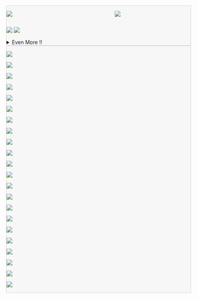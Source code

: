 <!-- ::: {.callout-tip icon=false aria-title="GitHub Stats" title='{{< iconify logos github-octocat >}} [GitHub Stats]{.dim-text-11}' collapse="false" style="text-align: left!important; width:100%; background-color:rgba(131,131,131,0.05)!important; border: 1px solid rgba(131,131,131,0.3)!important; opacity:100%;"} -->
::: {.callout-tip icon=false aria-title="GitHub Stats" title='[📊 GitHub Stats]{.dim-text-11}' collapse="false" style="text-align: left!important; width:100%; background-color:rgba(131,131,131,0.05)!important; border: 1px solid rgba(131,131,131,0.3)!important; opacity:100%;"}



<!-- [![](https://github-readme-streak-stats.herokuapp.com/?user=saforem2&theme=transparent&hide_border=true&include_all_commits=true&include_private=true&text_color=838383&color=838383)]{#img-stretch} -->
<!-- [![](https://raw.githubusercontent.com/saforem2/github-stats/41d7eeff7888a8c9918152ce46a268cf55d8eabb/generated/overview.svg)](https://github.com/saforem2/) -->
<!-- [![](https://github-readme-stats.vercel.app/api?username=saforem2&show_icons=true&theme=transparent&include_all_commits=true&text_color=838383&title_color=838383&hide_border=true&rank_icon=percentile)](https://github.com/saforem2) -->

::: {.columns style="display: flex; flex-direction: row; align-items: center; text-align:left;"}

::: {.column style="text-align: left;width: 57%;"}
<a href="https://github.com/saforem2/"><img loading="lazy" src="https://raw.githubusercontent.com/saforem2/github-stats/master/generated/overview.svg"></a>
:::

::: {.column style="text-align: left; width: 43%"}
[![](https://github-readme-stats.vercel.app/api/top-langs/?username=saforem2&layout=compact&langs_count=10&theme=transparent&hide_title=true&hide_border=true&text_color=838383)](https://github.com/saforem2/github-readme-stats)
<!-- [![](https://github-readme-stats.vercel.app/api/top-langs/?username=saforem2&show_icons=true&theme=transparent&text_color=838383&title_color=838383&hide_border=true&langs_count=10)](https://github.com/saforem2/github-readme-stats) -->
:::

:::

[![](https://github-readme-streak-stats.herokuapp.com?user=saforem2&theme=transparent&hide_border=true&card_width=800&card_height=200&stroke=838383&currStreakNum=838383&dates=838383&currStreakLabel=838383&background=EB545400&border=83838300&ring=8383836F&fire=FF5252&sideNums=838383&sideLabels=838383)](https://git.io/streak-stats)
![](https://github-readme-activity-graph.vercel.app/graph?username=saforem2&theme=minimal&bg_color=00000000&line=838383&color=838383&days=30&point=838383&hide_border=true&hide_title=true&area=true){#img-stretch}


<!-- ::: {.columns style="display: flex; flex-direction: row; align-items: center; text-align:left;"} -->

<!-- ::: {.column style="text-align: left; width: 50%"} -->

<!-- [![](https://raw.githubusercontent.com/saforem2/github-stats/master/generated/languages.svg)](https://github.com/saforem2/) -->

<!-- ::: -->

<!-- ::: {.column style="text-align: left; width: 50%"} -->
<!-- [![](https://github-readme-stats.vercel.app/api/wakatime?username=saforem2&show_icons=true&include_all_commits=true&title_color=838383&hide_border=true&layout=compact&theme=transparent&text_color=838383)](https://github.com/saforem2/) -->
<!-- ::: -->


<!-- ![](https://github-readme-streak-stats.herokuapp.com/?user=saforem2&theme=transparent&hide_border=true&include_all_commits=true&text_color=838383&title_color=838383&hide_border=true) -->

<!-- ![](https://api.githubtrends.io/user/png/saforem2/langs?time_range=one_year&include_private=True&loc_metric=changed&theme=dark) -->
<!-- ![](https://api.githubtrends.io/user/png/saforem2/repos?time_range=one_year&include_private=True&group=private&loc_metric=changed&theme=dark) -->

<details closed><summary>Even More !!</summary>

<details closed><summary>Wakatime</summary>

[![](https://github-readme-stats.vercel.app/api/wakatime?username=saforem2&show_icons=true&include_all_commits=true&title_color=838383&hide_border=true&layout=compact&theme=transparent&text_color=838383)](https://github.com/saforem2/)

</details>

<img loading="lazy" src="https://raw.githubusercontent.com/saforem2/saforem2/main/github-metrics.svg">

</details>

:::

<!-- #### {{< iconify line-md github-loop >}} Repos -->

<!-- ::: {.callout-tip icon=false aria-title="Repos" title='{{< iconify line-md github-loop >}} [Repos]{.dim-text-11}' collapse="false" style="text-align: left!important; width:100%; background-color:rgba(131,131,131,0.05)!important; border: 1px solid rgba(131,131,131,0.3)!important; opacity:100%;"} -->
::: {.callout-tip icon=false aria-title="GitHub Repos" title='[📂 [`saforem2/`](https://github.com/saforem2?tab=repositories)]{.dim-text-11}' collapse="false" style="text-align: left!important; width:100%; background-color:rgba(131,131,131,0.05)!important; border: 1px solid rgba(131,131,131,0.3)!important; opacity:100%;"}

::: {.grid style="grid-template-columns: repeat(var(--bs-columns, 2), 1fr);"}
[![](https://github-readme-stats.vercel.app/api/pin/?username=saforem2&repo=l2hmc-qcd&theme=transparent&include_all_commits=true&hide_border=true&line_height=5&card_width=300px&text_color=838383&title_color=838383)](https://github.com/saforem2/l2hmc-qcd)

[![](https://github-readme-stats.vercel.app/api/pin/?username=saforem2&repo=ezpz&theme=transparent&include_all_commits=true&hide_border=true&line_height=5&card_width=300px&text_color=838383&title_color=838383)](https://github.com/saforem2/ezpz)

[![](https://github-readme-stats.vercel.app/api/pin/?username=argonne-lcf&repo=Megatron-DeepSpeed&theme=transparent&include_all_commits=true&hide_border=true&line_height=5&card_width=300px&text_color=838383&title_color=838383)](https://github.com/argonne-lcf/Megatron-DeepSpeed)

[![](https://github-readme-stats.vercel.app/api/pin/?username=saforem2&repo=wordplay&theme=transparent&include_all_commits=true&hide_border=true&line_height=5&card_width=300px&text_color=838383&title_color=838383)](https://github.com/saforem2/wordplay)

[![](https://github-readme-stats.vercel.app/api/pin/?username=saforem2&repo=personal_site&theme=transparent&include_all_commits=true&hide_border=true&line_height=5&card_width=300px&text_color=838383&title_color=838383)](https://github.com/saforem2/personal_site)

[![](https://github-readme-stats.vercel.app/api/pin/?username=saforem2&repo=ambivalent&theme=transparent&include_all_commits=true&hide_border=true&line_height=5&card_width=300px&text_color=838383&title_color=838383)](https://github.com/saforem2/ambivalent)

[![](https://github-readme-stats.vercel.app/api/pin/?username=saforem2&repo=enrich&theme=transparent&include_all_commits=true&hide_border=true&line_height=5&card_width=300px&text_color=838383&title_color=838383)](https://github.com/saforem2/enrich)

[![](https://github-readme-stats.vercel.app/api/pin/?username=saforem2&repo=public&theme=transparent&include_all_commits=true&hide_border=true&line_height=5&card_width=300px&text_color=838383&title_color=838383)](https://github.com/saforem2/public)

[![](https://github-readme-stats.vercel.app/api/pin/?username=saforem2&repo=lattice23&theme=transparent&include_all_commits=true&hide_border=true&line_height=5&card_width=300px&text_color=838383&title_color=838383)](https://github.com/saforem2/lattice23)

[![](https://github-readme-stats.vercel.app/api/pin/?username=saforem2&repo=llm-workshop-talk&theme=transparent&include_all_commits=true&hide_border=true&line_height=5&card_width=300px&text_color=838383&title_color=838383)](https://github.com/saforem2/llm-workshop-talk)

[![](https://github-readme-stats.vercel.app/api/pin/?username=saforem2&repo=quarto-site-template&theme=transparent&include_all_commits=true&hide_border=true&line_height=5&card_width=300px&text_color=838383&title_color=838383)](https://github.com/saforem2/quarto-site-template)

[![](https://github-readme-stats.vercel.app/api/pin/?username=saforem2&repo=public&theme=transparent&include_all_commits=true&hide_border=true&line_height=5&card_width=300px&text_color=838383&title_color=838383)](https://github.com/saforem2/public)

[![](https://github-readme-stats.vercel.app/api/pin/?username=saforem2&repo=nvim&theme=transparent&include_all_commits=true&hide_border=true&line_height=5&card_width=300px&text_color=838383&title_color=838383)](https://github.com/saforem2/nvim)

[![](https://github-readme-stats.vercel.app/api/pin/?username=saforem2&repo=glitz&theme=transparent&show_icons=true&include_all_commits=true&hide_border=true&line_height=5&card_width=300px&text_color=838383&title_color=838383)](https://github.com/saforem2/glitz)

[![](https://github-readme-stats.vercel.app/api/pin/?username=saforem2&repo=saforem2&theme=transparent&show_icons=true&include_all_commits=true&hide_border=true&line_height=5&card_width=300px&text_color=838383&title_color=838383)](https://github.com/saforem2/saforem2)

[![](https://github-readme-stats.vercel.app/api/pin/?username=saforem2&repo=awesome-stars&theme=transparent&show_icons=true&include_all_commits=true&hide_border=true&line_height=5&card_width=300px&text_color=838383&title_color=838383)](https://github.com/saforem2/awesome-stars)

[![](https://github-readme-stats.vercel.app/api/pin/?username=nftqcd&repo=fthmc&theme=transparent&show_icons=true&include_all_commits=true&hide_border=true&line_height=5&card_width=300px&text_color=838383&title_color=838383)](https://github.com/nftqcd/fthmc)

[![](https://github-readme-stats.vercel.app/api/pin/?username=argonne-lcf&repo=CompPerfWorkshop&theme=transparent&show_icons=true&include_all_commits=true&hide_border=true&line_height=5&card_width=300px&text_color=838383)](https://github.com/argonne-lcf/CompPerfWorkshop)

[![](https://github-readme-stats.vercel.app/api/pin/?username=argonne-lcf&repo=ai-science-training-series&theme=transparent&show_icons=true&include_all_commits=true&hide_border=true&line_height=5&card_width=300px&text_color=838383&title_color=838383)](https://github.com/argonne-lcf/ai-science-training-series)

[![](https://github-readme-stats.vercel.app/api/pin/?username=argonne-lcf&repo=mlprof&theme=transparent&show_icons=true&include_all_commits=true&hide_border=true&line_height=5&card_width=300px&text_color=838383&title_color=838383)](https://github.com/argonne-lcf/mlprof)

[![](https://github-readme-stats.vercel.app/api/pin/?username=argonne-lcf&repo=user-guides&theme=transparent&show_icons=true&include_all_commits=true&hide_border=true&line_height=5&card_width=300px&text_color=838383&title_color=838383)](https://github.com/argonne-lcf/user-guides)

[![](https://github-readme-stats.vercel.app/api/pin/?username=saforem2&repo=personal_site&theme=transparent&show_icons=true&include_all_commits=true&hide_border=true&line_height=5&card_width=300px&icon_color=838383&title_color=838383)](https://github.com/saforem2/personal_site)
:::

:::

<!-- :::: {.columns style="display: flex; flex-direction: row; align-items: center; text-align:left;"} -->
<!---->
<!-- ::: {.column style="text-align: left;"} -->
<!-- ![](https://github-readme-streak-stats.herokuapp.com/?user=saforem2&theme=transparent&hide_border=true&include_all_commits=true&text_color=838383&title_color=838383&hide_border=true)   -->
<!-- ::: -->
<!---->
<!-- ::: {.column style="text-align:left;"} -->
<!-- [![](https://github-readme-stats.vercel.app/api/top-langs/?username=saforem2&show_icons=true&layout=compact&langs_count=20&theme=transparent&title_color=838383&hide_border=true&text_color=838383)](https://github.com/saforem2/github-readme-stats) -->
<!-- ::: -->
<!---->
<!-- :::: -->

<!-- [![](https://github-readme-stats.vercel.app/api?username=saforem2&theme=transparent&show_icons=true&include_all_commits=true&hide_border=true&count_private=true&hide_title=false&hide_rank=true&icon_color=#00CCFF&title_color=#00CCFF&card_width=100)](https://github.com/anuraghazra/github-readme-stats) -->


<!-- [![](https://github-readme-stats.vercel.app/api/wakatime?username=saforem2&2&theme=transparent&show_icons=true&hide_border=true&hide_rank=false&icon_color=#00CCFF&title_color=#00CCFF&card_width=100&langs_count=15&range=last_30_days&layout=compact)](https://wakatime.com/@saforem2) -->


<!--![](https://github.com/saforem2/saforem2/blob/main/github-metrics.svg)-->

